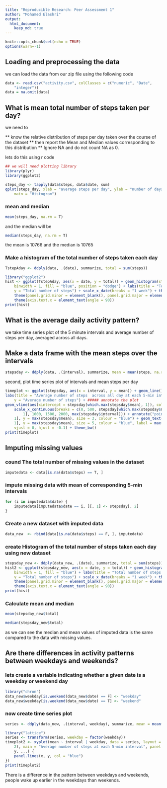 ```yaml
---
title: "Reproducible Research: Peer Assessment 1"
author: "Mohamed Elashri"
output: 
  html_document:
    keep_md: true
---
```

```r
knitr::opts_chunk$set(echo = TRUE)
options(warn=-1)

```


## Loading and preprocessing the data

we can load the data from our zip file using the following code 

```r
data <- read.csv("activity.csv", colClasses = c("numeric", "Date", 
    "integer"))
data = na.omit(data)


```




## What is mean total number of steps taken per day?

we need to  

** know the relative distribution of steps per day taken over the course of the dataset
** then report the Mean and Median values corresponding to this distribution
** Ignore NA and do not count NA as 0.

lets do this using r code 

```r
## we will need plotting library 
library(plyr)
library(ggplot2)

```


```r
steps_day <- tapply(data$steps, data$date, sum)
qplot(steps_day, xlab = "average steps per day", ylab = "number of days", binwidth = 1000, 
    main = "Histogram")

```

### mean and median

```r
mean(steps_day, na.rm = T)

```

and the median will be 

```r
median(steps_day, na.rm = T)

```


the mean is 10766 and the median is 10765

### Make a histogram of the total number of steps taken each day


```r
TstepAday <- ddply(data, .(date), summarize, total = sum(steps))

library("ggplot2")
hist <- ggplot(TstepAday, aes(x = date, y = total)) + geom_histogram(stat = "identity", 
    binwidth = 1, fill = "blue", position = "dodge") + labs(title = "Total number of steps each day", 
    y = "Total number of steps") + scale_x_date(breaks = "1 week") + theme_bw() + 
    theme(panel.grid.minor = element_blank(), panel.grid.major = element_blank()) + 
    theme(axis.text.x = element_text(angle = 90))
print(hist)

```


## What is the average daily activity pattern?

we take time series plot of the 5 minute intervals and average number of steps per day, averaged across all days.


## Make a data frame with the mean steps over the intervals 

```r
stepsday <- ddply(data, .(interval), summarize, mean = mean(steps, na.rm = TRUE))

```

second, plot time series plot of intervals and mean steps per day

```r
timeplot <- ggplot(stepsday, aes(x = interval, y = mean)) + geom_line() + 
labs(title = "Average number of steps  across all day at each 5-min interval", 
    y = "Average number of steps") + ##### annotate the plot
geom_vline(aes(xintercept = stepsday[which.max(stepsday$mean), 1]), colour = "blue") + 
    scale_x_continuous(breaks = c(0, 500, stepsday[which.max(stepsday$mean), 
        1], 1000, 1500, 2000, max(stepsday$interval))) + annotate("point", x = stepsday[which.max(stepsday$mean), 
    1], y = max(stepsday$mean), size = 3, colour = "blue") + geom_text(x = stepsday[which.max(stepsday$mean), 
    1], y = max(stepsday$mean), size = 5, colour = "blue", label = max(stepsday$mean), 
    vjust = 0, hjust = -0.1) + theme_bw()
print(timeplot)

```



## Imputing missing values

### cound The total number of missing values in the dataset

```r
imputedata <- data[is.na(data$steps) == T, ]

```

### impute missing data with mean of corresponding 5-min intervals

```r
for (i in imputedata$date) {
    imputedata[imputedata$date == i, ][, 1] <- stepsday[, 2]
}

```

### Create a new dataset with imputed data

```r
data_new  <- rbind(data[is.na(data$steps) == F, ], imputedata)
```

### create Histogram of the total number of steps taken each day using new dataset

```r
stepsday_new <- ddply(data_new, .(date), summarize, total = sum(steps))
hist2 <- ggplot(stepsday_new, aes(x = date, y = total)) + geom_histogram(stat = "identity", 
    binwidth = 1, fill = "blue") + labs(title = "Total number of steps each day", 
    y = "Total number of steps") + scale_x_date(breaks = "1 week") + theme_bw() + 
    theme(panel.grid.minor = element_blank(), panel.grid.major = element_blank()) + 
    theme(axis.text.x = element_text(angle = 90))
print(hist)

```

### Calculate mean and median

```r
mean(stepsday_new$total)

```
```r
median(stepsday_new$total)

```

as we can see the median and mean values of imputed data is the same compared to the data with missing values. 

## Are there differences in activity patterns between weekdays and weekends?


### lets create a variable indicating whether a given date is a weekday or weekend day

```r
library("chron")
data_new$weekday[is.weekend(data_new$date) == F] <- "weekday"
data_new$weekday[is.weekend(data_new$date) == T] <- "weekend"

```

### now create time series plot 

```r
series <- ddply(data_new, .(interval, weekday), summarize, mean = mean(steps))

```

```r
library("lattice")
series <- transform(series, weekday = factor(weekday))
timeplot2 <- xyplot(mean ~ interval | weekday, data = series, layout = c(1, 
    2), main = "Average number of steps at each 5-min interval", panel = function(x, 
    y, ...) {
    panel.lines(x, y, col = "blue")
})
print(timeplot2)

```

There  is a difference in the pattern between weekdays and weekends, people wake up earlier in the weekdays than weekends. 
